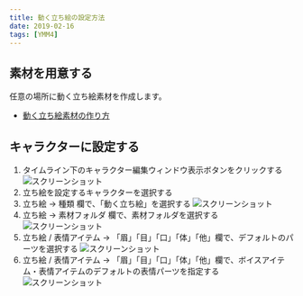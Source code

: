 ```yaml
---
title: 動く立ち絵の設定方法
date: 2019-02-16
tags: [YMM4]
---
```

## 素材を用意する
任意の場所に動く立ち絵素材を作成します。
- [動く立ち絵素材の作り方](../動く立ち絵素材の作り方/)

## キャラクターに設定する
1. タイムライン下のキャラクター編集ウィンドウ表示ボタンをクリックする
![スクリーンショット](動く立ち絵の設定方法1.png)
1. 立ち絵を設定するキャラクターを選択する
1. 立ち絵 → 種類 欄で、「動く立ち絵」を選択する
![スクリーンショット](動く立ち絵の設定方法2.png)
1. 立ち絵 → 素材フォルダ 欄で、素材フォルダを選択する
![スクリーンショット](動く立ち絵の設定方法3.png)
1. 立ち絵 / 表情アイテム → 「眉」「目」「口」「体」「他」欄で、デフォルトのパーツを選択する
![スクリーンショット](動く立ち絵の設定方法4.png)
1. 立ち絵 / 表情アイテム → 「眉」「目」「口」「体」「他」欄で、ボイスアイテム・表情アイテムのデフォルトの表情パーツを指定する
![スクリーンショット](動く立ち絵の設定方法5.png)
